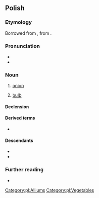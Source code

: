 {{also|Cebula|cëbùla|čebula}}
==Polish==

===Etymology===
Borrowed from {{bor|pl|LL.|cepulla}}, from {{der|pl|la|cepa}}.

===Pronunciation===
* {{pl-IPA}}
* {{audio|pl|Pl-{{PAGENAME}}.ogg|audio}}

===Noun===
{{pl-noun|f|dim=cebulka}}

# [[onion]]
# {{lb|pl|botany}} [[bulb]]

====Declension====
{{pl-decl-noun-f|cebu|l}}

====Derived terms====
* {{q|adjective}} {{l|pl|cebulowy}}

====Descendants====
* {{desc|be|цыбу́ля|bor=1}}
* {{desctree|uk|цибу́ля|bor=1}}

===Further reading===
* {{R:PWN}}

[[Category:pl:Alliums]]
[[Category:pl:Vegetables]]